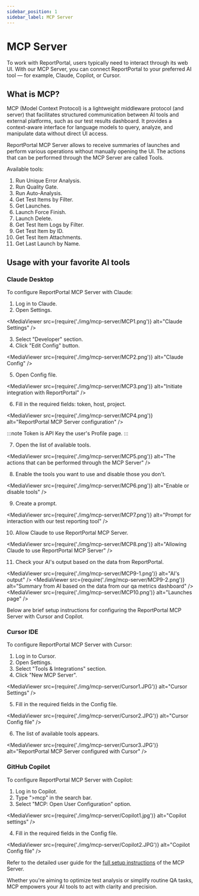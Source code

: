 ```yaml
---
sidebar_position: 1
sidebar_label: MCP Server
---
```


# MCP Server

To work with ReportPortal, users typically need to interact through its web UI. With our MCP Server, you can connect ReportPortal to your preferred AI tool — for example, Claude, Copilot, or Cursor.

## What is MCP?

MCP (Model Context Protocol) is a lightweight middleware protocol (and server) that facilitates structured communication between AI tools and external platforms, such as our test results dashboard. It provides a context-aware interface for language models to query, analyze, and manipulate data without direct UI access.

ReportPortal MCP Server allows to receive summaries of launches and perform various operations without manually opening the UI. The actions that can be performed through the MCP Server are called Tools.

Available tools:

1. Run Unique Error Analysis.
2. Run Quality Gate.
3. Run Auto-Analysis.
4. Get Test Items by Filter.
5. Get Launches.
6. Launch Force Finish.
7. Launch Delete.
8. Get Test Item Logs by Filter.
9. Get Test Item by ID.
10. Get Test Item Attachments.
11. Get Last Launch by Name.

## Usage with your favorite AI tools

### Claude Desktop

To configure ReportPortal MCP Server with Claude:

1. Log in to Claude.
2. Open Settings.

<MediaViewer src={require('./img/mcp-server/MCP1.png')} alt="Claude Settings" />

3. Select "Developer" section.
4. Click "Edit Config" button.

<MediaViewer src={require('./img/mcp-server/MCP2.png')} alt="Claude Config" />

5. Open Config file.

<MediaViewer src={require('./img/mcp-server/MCP3.png')} alt="Initiate integration with ReportPortal" />

6. Fill in the required fields: token, host, project.

<MediaViewer src={require('./img/mcp-server/MCP4.png')} alt="ReportPortal MCP Server configuration" />

:::note
Token is API Key the user's Profile page.
:::

7. Open the list of available tools.

<MediaViewer src={require('./img/mcp-server/MCP5.png')} alt="The actions that can be performed through the MCP Server" />

8. Enable the tools you want to use and disable those you don't.

<MediaViewer src={require('./img/mcp-server/MCP6.png')} alt="Enable or disable tools" />

9. Create a prompt.

<MediaViewer src={require('./img/mcp-server/MCP7.png')} alt="Prompt for interaction with our test reporting tool" />

10. Allow Claude to use ReportPortal MCP Server.

<MediaViewer src={require('./img/mcp-server/MCP8.png')} alt="Allowing Claude to use ReportPortal MCP Server" />

11. Check your AI's output based on the data from ReportPortal.

<MediaViewer src={require('./img/mcp-server/MCP9-1.png')} alt="AI's output" />
<MediaViewer src={require('./img/mcp-server/MCP9-2.png')} alt="Summary from AI based on the data from our qa metrics dashboard" />
<MediaViewer src={require('./img/mcp-server/MCP10.png')} alt="Launches page" />

Below are brief setup instructions for configuring the ReportPortal MCP Server with Cursor and Copilot.

### Cursor IDE

To configure ReportPortal MCP Server with Cursor:

1. Log in to Cursor.
2. Open Settings.
3. Select "Tools & Integrations" section.
4. Click "New MCP Server".

<MediaViewer src={require('./img/mcp-server/Cursor1.JPG')} alt="Cursor Settings" />

5. Fill in the required fields in the Config file.

<MediaViewer src={require('./img/mcp-server/Cursor2.JPG')} alt="Cursor Config file" />

6. The list of available tools appears.

<MediaViewer src={require('./img/mcp-server/Cursor3.JPG')} alt="ReportPortal MCP Server configured with Cursor" />

### GitHub Copilot

To configure ReportPortal MCP Server with Copilot:

1. Log in to Copilot.
2. Type ">mcp" in the search bar.
3. Select "MCP: Open User Configuration" option.

<MediaViewer src={require('./img/mcp-server/Copilot1.jpg')} alt="Copilot settings" />

4. Fill in the required fields in the Config file.

<MediaViewer src={require('./img/mcp-server/Copilot2.JPG')} alt="Copilot Config file" />

Refer to the detailed user guide for the [full setup instructions](https://github.com/reportportal/reportportal-mcp-server) of the MCP Server.

Whether you're aiming to optimize test analysis or simplify routine QA tasks, MCP empowers your AI tools to act with clarity and precision.

